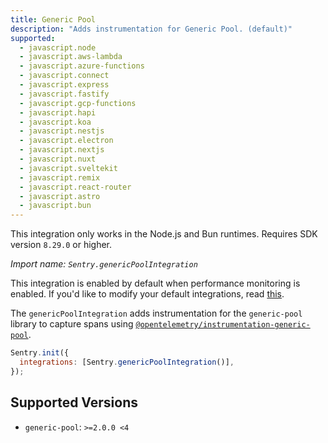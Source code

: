 ```yaml
---
title: Generic Pool
description: "Adds instrumentation for Generic Pool. (default)"
supported:
  - javascript.node
  - javascript.aws-lambda
  - javascript.azure-functions
  - javascript.connect
  - javascript.express
  - javascript.fastify
  - javascript.gcp-functions
  - javascript.hapi
  - javascript.koa
  - javascript.nestjs
  - javascript.electron
  - javascript.nextjs
  - javascript.nuxt
  - javascript.sveltekit
  - javascript.remix
  - javascript.react-router
  - javascript.astro
  - javascript.bun
---
```


<Alert level="info">

This integration only works in the Node.js and Bun runtimes. Requires SDK version `8.29.0` or higher.

</Alert>

_Import name: `Sentry.genericPoolIntegration`_

This integration is enabled by default when performance monitoring is enabled. If you'd like to modify your default integrations, read [this](./../#modifying-default-integrations).

The `genericPoolIntegration` adds instrumentation for the `generic-pool` library to capture spans using [`@opentelemetry/instrumentation-generic-pool`](https://www.npmjs.com/package/@opentelemetry/instrumentation-generic-pool).

```JavaScript
Sentry.init({
  integrations: [Sentry.genericPoolIntegration()],
});
```

## Supported Versions

- `generic-pool`: `>=2.0.0 <4`

